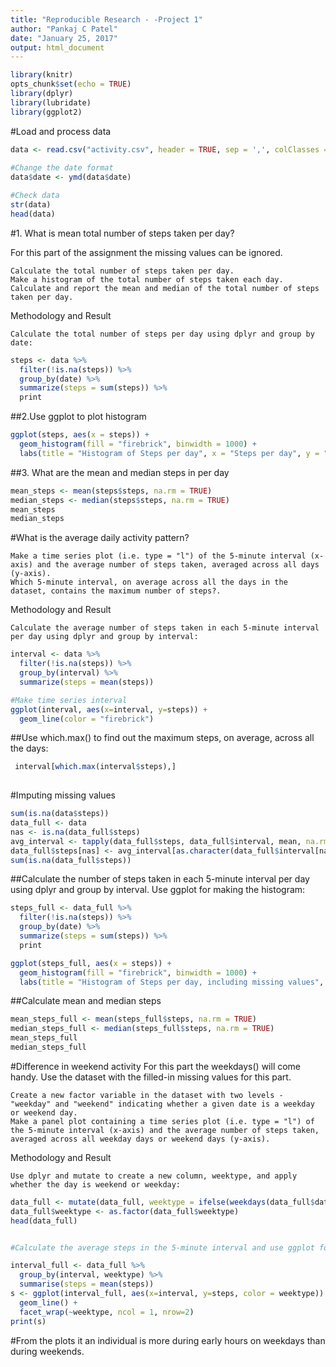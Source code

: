 ---
title: "Reproducible Research - -Project 1"
author: "Pankaj C Patel"
date: "January 25, 2017"
output: html_document
---

```{R}
library(knitr)
opts_chunk$set(echo = TRUE)
library(dplyr)
library(lubridate)
library(ggplot2)
```

#Load and process data

```{R}

data <- read.csv("activity.csv", header = TRUE, sep = ',', colClasses = c("numeric", "character",
                                                                          "integer"))
#Change the date format
data$date <- ymd(data$date)

#Check data
str(data)
head(data)
```

#1. What is mean total number of steps taken per day?

For this part of the assignment the missing values can be ignored.

    Calculate the total number of steps taken per day.
    Make a histogram of the total number of steps taken each day.
    Calculate and report the mean and median of the total number of steps taken per day.

Methodology and Result

    Calculate the total number of steps per day using dplyr and group by date:


```{R}
steps <- data %>%
  filter(!is.na(steps)) %>%
  group_by(date) %>%
  summarize(steps = sum(steps)) %>%
  print

```
##2.Use ggplot to plot histogram

```{R}
ggplot(steps, aes(x = steps)) +
  geom_histogram(fill = "firebrick", binwidth = 1000) +
  labs(title = "Histogram of Steps per day", x = "Steps per day", y = "Frequency")

```

##3. What are the mean and median steps in per day

```{R}
mean_steps <- mean(steps$steps, na.rm = TRUE)
median_steps <- median(steps$steps, na.rm = TRUE)
mean_steps
median_steps

```

#What is the average daily activity pattern?

    Make a time series plot (i.e. type = "l") of the 5-minute interval (x-axis) and the average number of steps taken, averaged across all days (y-axis).
    Which 5-minute interval, on average across all the days in the dataset, contains the maximum number of steps?.

Methodology and Result

    Calculate the average number of steps taken in each 5-minute interval per day using dplyr and group by interval:
```{R}

interval <- data %>%
  filter(!is.na(steps)) %>%
  group_by(interval) %>%
  summarize(steps = mean(steps))

#Make time series interval
ggplot(interval, aes(x=interval, y=steps)) +
  geom_line(color = "firebrick")


```

##Use which.max() to find out the maximum steps, on average, across all the days:
```{R}
 interval[which.max(interval$steps),]
 
```
#Imputing missing values
```{R}
sum(is.na(data$steps))
data_full <- data
nas <- is.na(data_full$steps)
avg_interval <- tapply(data_full$steps, data_full$interval, mean, na.rm=TRUE, simplify=TRUE)
data_full$steps[nas] <- avg_interval[as.character(data_full$interval[nas])]
sum(is.na(data_full$steps))
```



##Calculate the number of steps taken in each 5-minute interval per day using dplyr and group by interval. Use ggplot for making the histogram:
```{R}
steps_full <- data_full %>%
  filter(!is.na(steps)) %>%
  group_by(date) %>%
  summarize(steps = sum(steps)) %>%
  print

ggplot(steps_full, aes(x = steps)) +
  geom_histogram(fill = "firebrick", binwidth = 1000) +
  labs(title = "Histogram of Steps per day, including missing values", x = "Steps per day", y = "Frequency")

```

##Calculate mean and median steps
```{R}
mean_steps_full <- mean(steps_full$steps, na.rm = TRUE)
median_steps_full <- median(steps_full$steps, na.rm = TRUE)
mean_steps_full
median_steps_full
```

#Difference in weekend activity
For this part the weekdays() will come handy. Use the dataset with the filled-in missing values for this part.

    Create a new factor variable in the dataset with two levels - "weekday" and "weekend" indicating whether a given date is a weekday or weekend day.
    Make a panel plot containing a time series plot (i.e. type = "l") of the 5-minute interval (x-axis) and the average number of steps taken, averaged across all weekday days or weekend days (y-axis).

Methodology and Result

    Use dplyr and mutate to create a new column, weektype, and apply whether the day is weekend or weekday:

```{R}
data_full <- mutate(data_full, weektype = ifelse(weekdays(data_full$date) == "Saturday" | weekdays(data_full$date) == "Sunday", "weekend", "weekday"))
data_full$weektype <- as.factor(data_full$weektype)
head(data_full)


#Calculate the average steps in the 5-minute interval and use ggplot for making the time series of the 5-minute interval for weekday and weekend, and compare the average steps:

interval_full <- data_full %>%
  group_by(interval, weektype) %>%
  summarise(steps = mean(steps))
s <- ggplot(interval_full, aes(x=interval, y=steps, color = weektype)) +
  geom_line() +
  facet_wrap(~weektype, ncol = 1, nrow=2)
print(s)

```

#From the plots it an individual is more during early hours on weekdays than during weekends. 